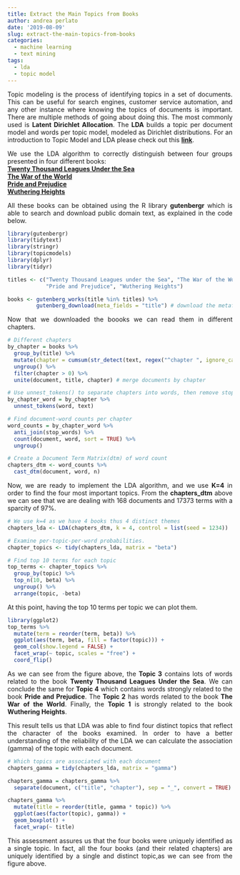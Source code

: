```yaml
---
title: Extract the Main Topics from Books
author: andrea perlato
date: '2019-08-09'
slug: extract-the-main-topics-from-books
categories:
  - machine learning
  - text mining
tags:
  - lda
  - topic model
---
```


<style>
body {
text-align: justify}
</style>

Topic modeling is the process of identifying topics in a set of documents. This can be useful for search engines, customer service automation, and any other instance where knowing the topics of documents is important. There are multiple methods of going about doing this. The most commonly used is **Latent Dirichlet Allocation**. 
The **LDA** builds a topic per document model and words per topic model, modeled as Dirichlet distributions.
For an introduction to Topic Model and LDA please check out this [**link**](https://www.andreaperlato.com/theorypost/introduction-to-topic-model/).

We use the LDA algorithm to correctly distinguish between four groups presented in four different books: </br>
[**Twenty Thousand Leagues Under the Sea**](https://en.wikipedia.org/wiki/Twenty_Thousand_Leagues_Under_the_Sea) </br>
[**The War of the World**](https://en.wikipedia.org/wiki/The_War_of_the_Worlds) </br>
[**Pride and Prejudice**](https://en.wikipedia.org/wiki/Pride_and_Prejudice) </br>
[**Wuthering Heights**](https://en.wikipedia.org/wiki/Wuthering_Heights) </br>

All these books can be obtained using the R library **gutenbergr** which is able to search and download public domain text, as explained in the code below.

```r
library(gutenbergr)
library(tidytext)
library(stringr)
library(topicmodels)
library(dplyr)
library(tidyr)

titles <- c("Twenty Thousand Leagues under the Sea", "The War of the Worlds",
            "Pride and Prejudice", "Wuthering Heights")

books <- gutenberg_works(title %in% titles) %>%
         gutenberg_download(meta_fields = "title") # download the metafiles associated to the titles

```

Now that we downloaded the boooks we can read them in different chapters.

```r
# Different chapters
by_chapter = books %>%
  group_by(title) %>%
  mutate(chapter = cumsum(str_detect(text, regex("^chapter ", ignore_case = TRUE)))) %>% # ignore the word chapter
  ungroup() %>%
  filter(chapter > 0) %>%
  unite(document, title, chapter) # merge documents by chapter

# Use unnest_tokens() to separate chapters into words, then remove stop_words and split chapters into words
by_chapter_word = by_chapter %>%
  unnest_tokens(word, text)

# Find document-word counts per chapter
word_counts = by_chapter_word %>%
  anti_join(stop_words) %>%
  count(document, word, sort = TRUE) %>%
  ungroup()

# Create a Document Term Matrix(dtm) of word count
chapters_dtm <- word_counts %>%
  cast_dtm(document, word, n)

```

Now, we are ready to implement the LDA algorithm, and we use **K=4** in order to find the four most important topics. From the **chapters_dtm** above we can see that we are dealing with 168 documents and 17373 terms with a sparcity of 97%.

```r
# We use k=4 as we have 4 books thus 4 distinct themes
chapters_lda <- LDA(chapters_dtm, k = 4, control = list(seed = 1234))

# Examine per-topic-per-word probabilities.
chapter_topics <- tidy(chapters_lda, matrix = "beta")

# Find top 10 terms for each topic
top_terms <- chapter_topics %>%
  group_by(topic) %>%
  top_n(10, beta) %>%
  ungroup() %>%
  arrange(topic, -beta)

```

At this point, having the top 10 terms per topic we can plot them.

```r
library(ggplot2)
top_terms %>%
  mutate(term = reorder(term, beta)) %>%
  ggplot(aes(term, beta, fill = factor(topic))) +
  geom_col(show.legend = FALSE) +
  facet_wrap(~ topic, scales = "free") +
  coord_flip()

```

As we can see from the figure above, the **Topic 3** contains lots of words related to the book **Twenty Thousand Leagues Under the Sea**. 
We can conclude the same for **Topic 4** which contains words strongly related to the book **Pride and Prejudice**. 
The **Topic 2** has words related to the book **The War of the World**. 
Finally, the **Topic 1** is strongly related to the book **Wuthering Heights**. 

This result tells us that LDA was able to find four distinct topics that reflect the character of the books examined.
In order to have a better understanding of the reliability of the LDA we can  calculate the association (gamma) of the topic with each document.

```r
# Which topics are associated with each document
chapters_gamma = tidy(chapters_lda, matrix = "gamma")

chapters_gamma = chapters_gamma %>%
  separate(document, c("title", "chapter"), sep = "_", convert = TRUE)

chapters_gamma %>%
  mutate(title = reorder(title, gamma * topic)) %>%
  ggplot(aes(factor(topic), gamma)) +
  geom_boxplot() +
  facet_wrap(~ title)

```

This assessment assures us that the four books were uniquely identified as a single topic.
In fact, all the four books (and their related chapters) are uniquely identified by a single and distinct topic,as we can see from the figure above.








































































